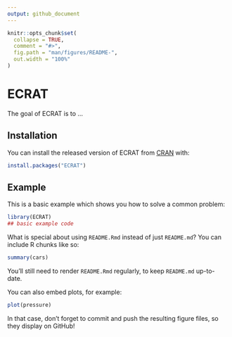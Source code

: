 ```yaml
---
output: github_document
---
```


<!-- README.md is generated from README.Rmd. Please edit that file -->

```r
knitr::opts_chunk$set(
  collapse = TRUE,
  comment = "#>",
  fig.path = "man/figures/README-",
  out.width = "100%"
)
```
# ECRAT

<!-- badges: start -->
<!-- badges: end -->

The goal of ECRAT is to ...

## Installation

You can install the released version of ECRAT from [CRAN](https://CRAN.R-project.org) with:

``` r
install.packages("ECRAT")
```

## Example

This is a basic example which shows you how to solve a common problem:

```r
library(ECRAT)
## basic example code
```

What is special about using `README.Rmd` instead of just `README.md`? You can include R chunks like so:

```r
summary(cars)
```

You'll still need to render `README.Rmd` regularly, to keep `README.md` up-to-date.

You can also embed plots, for example:

```r
plot(pressure)
```

In that case, don't forget to commit and push the resulting figure files, so they display on GitHub!
